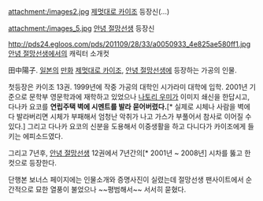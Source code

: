 attachment:/images2.jpg
[[제멋대로 카이조]] 등장신(...)


attachment:/images_5.jpg
[[안녕 절망선생]] 등장신


http://pds24.egloos.com/pds/201109/28/33/a0050933_4e825ae580ff1.jpg
[[안녕 절망선생]]에서의 캐릭터 소개컷


田中陽子.
[[일본]]의 [[만화]] [[제멋대로 카이조]], [[안녕 절망선생]]에 등장하는 가공의 인물.

첫등장은 카이조 13권. 1999년에 작중 가공의 대학인 시가라미 대학에 입학. 2001년 기준으로 문학부 영문학과에 재학하고 있었으나 [[나토리 우미]]가 이미지 쇄신을 한답시고, 다나카 요코를 '''연립주택 벽에 시멘트를 발라 묻어버렸다.'''[* 실제로 시체나 사람을 벽에다 발라버리면 시체가 부패해서 엄청난 악취가 나고 가스가 부풀어서 참사로 이어질 수 있다.] 그리고 다나카 요코의 신분을 도용해서 이중생활을 하고 다니다가 카이조에게 들키는 에피소드였다.

그리고 7년후, [[안녕 절망선생]] 12권에서 7년간의[* 2001년 ~ 2008년] 시차를 뚫고 한 컷으로 등장한다.

단행본 보너스 페이지에는 인물소개와 증명사진이 실렸는데 절망선생 팬사이트에서 순간적으로 묘한 열풍이 불었으나 ~~평범해서~~ 서서히 묻혔다.
